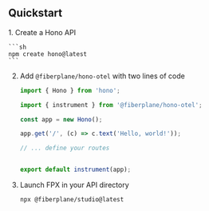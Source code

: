 
## Quickstart
<Steps>
1. Create a Hono API

    ```sh
    npm create hono@latest
    ```

2. Add `@fiberplane/hono-otel` with two lines of code
    ```ts ins={"Import the instrument function":2-3} ins={"Wrap your application with instrument":11-12}
    import { Hono } from 'hono';

    import { instrument } from '@fiberplane/hono-otel';

    const app = new Hono();

    app.get('/', (c) => c.text('Hello, world!'));

    // ... define your routes


    export default instrument(app);
    ```
3. Launch FPX in your API directory
    ```sh
    npx @fiberplane/studio@latest
    ```
</Steps>
